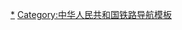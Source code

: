 {{Navbox
|name = 中华人民共和国铁路运输
|title = [[中華人民共和國鐵路運輸]]<sup><span style="color:green;"><small>注1</small></span></sup>
|state = {{{state|<includeonly>collapsed</includeonly>}}}
|bodyclass = hlist

|group1 = 
|list1style = background: #CCCCFF; vertical-align: text-top; text-align: center;
|list1 = '''五纵三横主干线'''<sup><span style="color:green;"><small>注2</small></span></sup>

|group2 = 南北
|list2 =
* [[京哈铁路|京哈]]-[[京广铁路|京广线]]
* [[京九铁路|京九线]]
* [[京沪铁路|京沪线]]
* [[焦柳铁路|焦柳线]]
* [[宝成铁路|宝成]]-[[成昆铁路|成昆线]]

|group3 = 东西
|list3 =
* [[京包铁路|京包]]-[[包兰铁路|包兰线]]
* [[陇海铁路|陇海]]-[[兰新铁路|兰新线]]
* [[沪昆线]]

|group4 = 
|list4style = background: #CCCCFF; vertical-align: text-top; text-align: center;
|list4 = '''铁路线路'''（未通車線路以<span style="color:#888888;">灰色字</span>表示）

|group5 = A
|list5 =
* [[阿阿铁路|阿阿线]]
* [[阿富准铁路|阿准线]]
* [[阿扎铁路|阿扎线]]
* [[艾维尔沟铁路支线|艾维尔沟支线]] 
* [[安口南铁路|安口南]]
* [[安李铁路|安李线]]
* [[安庆铁路|安庆线]] 
* [[安卫铁路|<span style="color:#888888;">安卫线</span>]]
* [[安阳西站联络线|<span style="color:#888888;">安阳西</span>]]

|group6 = B
|list6 =
* [[八建铁路|八建线]]
* [[八所铁路|八所线]]
* [[巴达铁路|巴达线]]
* [[巴所铁路|巴所线]]
* [[巴新铁路|巴新线]]
* [[巴珠铁路|<span style="color:#888888;">巴珠线</span>]]
* [[津保铁路|霸徐线]]
* [[白阿铁路|白阿线]]
* [[白巴铁路|白巴线]]
* [[白和铁路|白和线]]
* [[白老铁路|白老线]]
* [[白杨铁路|白杨线]]
* [[白荫铁路|白荫线]]
* [[包白铁路|包白线]]
* [[包环铁路|包环线]]
* [[包兰铁路|包兰线]]
* [[包神铁路|包神线]]
* [[包石铁路|包石线]]
* [[包西铁路|包西线]]
* [[宝成铁路|宝成线]]
* [[宝中铁路|宝中线]]
* [[保满铁路|保满线]]
* [[卑马铁路|卑马线]]
* [[北曹铁路|北曹线]]
* [[北黑铁路|北黑线]]
* [[北疆铁路|北疆线]]
* [[北疆铁路支线|北疆支线]]
* [[北仑支线|北仑线]]
* [[北民铁路|北民线]]
* [[北票铁路|北票线]]
* [[北同蒲铁路|北同蒲]]
* [[北杨铁路|北杨线]]
* [[本溪湖铁路|本溪湖]]
* [[滨北铁路|滨北线]]
* [[滨港铁路|滨港线]]
* [[滨江西铁路|滨江西]]
* [[滨绥铁路|滨绥线]]
* [[滨洲铁路|滨洲线]]
* [[勃七铁路|勃七线]]
* [[博林铁路|博林线]]
* [[博山铁路|博山线]]
* [[博小铁路|博小线]]
* [[博州支线铁路|博州线]]
* [[渤海铁路轮渡|渤海轮渡]]

|group7 = C
|list7 =
* [[曹妃甸南铁路|曹妃甸南]]
* [[曹妃甸西铁路|曹妃甸西]]
* [[曹山铁路|曹山线]]
* [[草官铁路|草官线]]
* [[茶高铁路|茶高线]]
* [[茶卡铁路|茶卡线]]
* [[柴达尔铁路|柴达尔]]
* [[柴木铁路|柴木线]]
* [[昌福铁路|昌福线]]
* [[长白铁路|长白线]]
* [[长大铁路|长大线]]
* [[长荆铁路|长荆线]]
* [[长旅铁路|长旅线]]
* [[长牛铁路|长牛线]]
* [[长沙北铁路|长沙北]]
* [[长双烟铁路|长双烟]]
* [[长图铁路|长图线]]
* [[长兴岛铁路|<span style="color:#888888;">长兴岛</span>]]
* [[朝开铁路|朝开线]]
* [[朝杞铁路|朝杞线]]
* [[朝乌铁路|朝乌线]]
* [[朝阳西铁路|朝阳西]]
* [[郴嘉铁路|<s>郴嘉线</s>]]
* [[陈塘庄铁路|陈塘庄]]
* [[成宾铁路|成宾线]]
* [[成都北铁路|成都北]]
* [[成都西铁路|成都西]]
* [[成格铁路|<span style="color:#888888;">成格线</span>]]
* [[成灌铁路|成灌线]]
* [[成贵铁路|成贵线]]
* [[成花铁路|成花线]]
* [[成昆铁路|成昆线]]
* [[成兰铁路|<span style="color:#888888;">成兰线</span>]]
* [[成汶铁路|成汶线]]
* [[成渝铁路|成渝线]]
* [[承隆铁路|承隆线]]
* [[承滦铁路|承滦线]]
* [[城鸡铁路|城鸡线]]
* [[金庄铁路|城庄线]]
* [[赤大白铁路|赤大白]]
* [[楚大铁路|楚大线]]
* [[穿山港支线|<span style="color:#888888;">穿山港</span>]]
* [[川黔铁路|川黔线]]
* [[川藏铁路|<span style="color:#888888;">川藏线</span>]]
* [[春罗铁路|春罗线]]
* [[磁莱铁路|磁莱线]]
* [[翠峦铁路|翠峦线]]

|group8 = D 
|list8 =
* [[达成铁路|达成线]]
* [[达万铁路|达万线]]
* [[大湖铁路|大湖线]]
* [[大蓟铁路|大蓟线]]
* [[大莱龙铁路|大莱龙]]
* [[大理北铁路|大理北]]
* [[大丽铁路|大丽线]]
* [[大临铁路|大临线]]
* [[大连北铁路|大连北]]
* [[东北东部铁路|<span style="color:#888888;">大牡線</span>]]
* [[大秦铁路|大秦线]]
* [[大瑞铁路|<span style="color:#888888;">大瑞線</span>]]
* [[京门铁路|大台线]]
* [[大冶铁路|大冶线]]
* [[大张铁路|大张线]]
* [[大郑铁路|大郑线]]
* [[大准铁路|大准线]]
* [[丹大铁路|丹大线]]
* [[丹西铁路|<span style="color:#888888;">丹西线</span>]]
* [[德大铁路|德大线]]
* [[德杭铁路|德杭线]]
* [[德天铁路|德天线]]
* [[灯铧铁路|灯铧线]]
* <s>[[滇缅铁路|滇缅线]]</s>
* [[滇藏铁路|<span style="color:#888888;">滇藏线</span>]]
* [[定银铁路|定银线]]
* [[东边道铁路|东边道]]
* [[东川铁路|东川线]]
* [[东港铁路|东港线]]
* [[东海岛铁路|东海岛线]]
* [[东平铁路|东平线]]
* [[东乌铁路|东乌线]]
* [[董家口港区疏港铁路|<span style="color:#888888;">董家口</span>]]
* [[都清铁路|都清线]]
* [[渡口铁路|渡口线]]
* [[敦白铁路|敦白线]]
* [[段大铁路|段大线]]
* [[敦格铁路|敦格线]]
* [[敦煌铁路|敦煌线]]
* [[多丰铁路|多丰线]]

|group9 = E
|list9 =
* [[额吉淖尔铁路|额吉淖尔]]
* [[鄂尔多斯沿河铁路|<span style="color:#888888;">鄂尔多斯沿河线</span>]]
* [[鄂州西铁路|鄂州西]]

|group10 = F
|list10 =
* [[范辛铁路|范辛线]]
* [[坊子铁路|坊子线]]
* [[房山铁路|房山线]]
* [[分文铁路|分文线]]
* [[丰广铁路|丰广线]]
* [[丰沛铁路|<span style="color:#888888;">丰沛线</span>]]
* [[丰沙铁路|丰沙线]]
* [[丰双铁路|丰双线]]
* [[丰台西铁路|丰台西]]
* [[丰准铁路|丰准线]]
* [[峰峰铁路|峰峰线]]
* [[峰福铁路|峰福线]]
** [[横南铁路|横南线]] + [[外福铁路|外福线]][[延平东站|延平东]]至[[福州东站|福州东]]段
* [[凤山铁路|凤山线]]
* [[凤上铁路|凤上线]]
* [[符夹铁路|符夹线]]
* [[福连铁路|福连线]]
* [[福马铁路|福马线]]
* [[福前铁路|福前线]]
* [[抚顺铁路|抚顺线]]
* [[阜淮铁路|阜淮线]]
* [[阜六铁路|阜六线]]
* [[富西铁路|富西线]]
** [[富嫩铁路|富嫩线]]+[[嫩林铁路|嫩林线]]

|group11 = G
|list11 =
* [[改湖铁路|改湖线]]
* [[干武铁路|干武线]]
* [[甘井子铁路|甘井子]]
* [[甘泉铁路|甘泉线]]
* [[甘钟铁路|甘钟线]]
* [[赣龙铁路|赣龙线]]
* [[赣韶铁路|赣韶线]]
* [[高坑铁路|高坑线]]
* [[高新铁路|高新线]]
* [[格库铁路|格库线]]
* [[沟海铁路|沟海线]]
* [[沟营铁路|<span style="color:#888888;"><s>沟营线</s></span>]]
* [[古洛铁路|古洛线]]
* [[灌赛铁路|<span style="color:#888888;"><s>灌赛线</s></span>]]
* [[广巴铁路|广巴线]]
* [[广大铁路|广大线]]
<!--* [[广九铁路|广九线]]-->
* [[广乐铁路|广乐线]]
* [[广丽铁路|广丽线]]
* [[广茂铁路|广茂线]]
* [[广梅汕铁路|广梅汕]]
<!--* [[广三铁路|广三线]]-->
* [[广深铁路|广深线]]
* [[广岳铁路|广岳线]]
* [[广州西铁路|广州西]]
* [[广珠铁路|广珠线]]
* [[归连铁路|归连线]]
* [[贵大铁路|贵大线]]
* [[贵广铁路|贵广线]]
* [[贵西铁路|贵西线]]
* [[桂海铁路|桂林南]]
* [[郭白铁路|郭白线]]
* [[郭查铁路|郭查线]]
* 国际联运
** [[北疆铁路|北疆线]]
** [[滨绥铁路|滨绥线]]
** [[滨洲铁路|滨洲线]]
** [[长图铁路|长图线]]
** [[昆河铁路|昆河线]]
** [[梅集铁路|梅集线]]
** [[沈丹铁路|沈丹线]]
** [[图珲铁路|图珲线]]
** [[中老铁路|中老线]]
** [[中吉烏鐵路|<span style="color:#888888;">中吉烏</span>]]
** [[中緬铁路|<span style="color:#888888;">中缅线</span>]]

|group12 = H 
|list12 =
* [[哈大铁路|哈大线]]
* [[哈佳铁路|哈佳线]]
* [[哈罗铁路|哈罗线]]
* [[哈木铁路|哈木线]]
* [[哈万铁路|哈万线]]
* [[海公铁路|海公线]]
* [[海拉铁路|海拉线]]
* [[海南东环铁路|海南东环]]
* [[海南西环铁路|海南西环（普速）]]
* [[海青铁路|海青线]]
* [[海岫铁路|海岫线]]
* [[海洋铁路|海洋线]]
* [[伊敏铁路|海伊线]]
* [[韩原铁路|韩原线]]
* [[邯长铁路|邯长线]]
* [[邯磁铁路|邯磁线]]
* [[邯黄铁路|邯黄线]]
* [[邯济铁路|邯济线]]
* [[汉丹铁路|汉丹线]]
* [[杭州铁路|杭州线]]
* [[浩吉铁路|浩吉线]]
* [[合肥北铁路|合肥北]]
* [[合九铁路|合九线]]
* [[合宁铁路|合宁线]]
* [[合武铁路|合武线]]
* [[合湛铁路|<span style="color:#888888;">合湛线</span>]]
* [[何杨铁路|何杨线]]
* [[和龙铁路|和龙线]]
* [[和坪铁路|和坪线]]
* [[和邢铁路|和邢线]]
* [[河茂铁路|河茂线]]
* [[和若铁路|和若线]]
* [[贺乌铁路|贺乌线]]
* [[鹤北铁路|鹤北线]]
* [[鹤岗铁路|鹤岗线]]
* [[衡柳铁路|衡柳线]]
* [[恒山铁路|恒山线]]
* [[红会铁路|红会线]]
* [[红岭铁路|红岭线]]
* [[红淖三铁路|红淖三]]
* [[红旗铁路专用线|<s>红旗线</s>]]
* [[红滠铁路|红滠线]]
* [[洪山铁路|洪山线]]
* [[洪镇铁路|洪镇线]]
* [[虹安铁路|虹安线]]
* [[虹封铁路|虹封线]]
* [[虹七铁路|虹七线]]
* [[侯西铁路|侯西线]]
* [[侯阎铁路|侯阎线]]
* [[侯月铁路|侯月线]]
* [[后秦铁路|后秦线]]
* [[湖大铁路|湖大线]]
* [[湖蒿铁路|湖蒿线]]
* [[湖林铁路|湖林线]]
* [[湖雍铁路|湖雍线]]
* [[葫芦岛铁路|葫芦岛]]
* [[虎丰铁路|虎丰线]]
* [[沪昆铁路|沪昆线]]
* [[沪苏通铁路|沪苏通线]]
* [[沪甬铁路|<span style="color:#888888;">沪甬线</span>]]
* [[桦阳铁路|桦阳线]]
* [[怀范铁路|怀范线]]
* [[怀化南铁路|怀化南]]
* [[怀邵衡铁路|<span style="color:#888888;">怀邵衡</span>]]
* [[淮南铁路|淮南线]]
* [[皇姑屯铁路|皇姑屯]]
* [[黄大铁路|黄大线]]
* [[黄渡联络线|黄渡线]]
* [[黄格铁路|黄格线]]
* [[黄公铁路|黄公线]]
* [[黄韩侯铁路|<span style="color:#888888;">黄韩侯</span>]]
* [[黄良铁路|黄良线]]
* [[黄陵矿业铁路专用线|黄陵线]]
* [[黄南铁路|黄南线]]
* [[黄埔铁路|黄埔线]]
* [[黄石东线|黄石东]]
* [[黄万铁路|黄万线]]
* [[黄织铁路|黄织线]]
* [[浑白铁路|浑白线]] 
* [[火龙沟铁路|火龙沟]]
* [[霍白铁路|霍白线]]

|group13 = J
|list13 =
* [[鸡个铁路|<span style="color:#888888;"><s>鸡个线</s></span>]]
* [[鸡杨铁路|鸡杨线]]
* [[吉衡铁路|吉衡线]]
* [[吉井铁路|吉井线]]
* [[吉兰泰铁路|吉兰泰]]
* [[吉舒铁路|吉舒线]]
* [[集包第二双线|集包线]]
* [[集二铁路|集二线]]
* [[集通铁路|集通线]]
* [[济沪联络线|济沪线]]
* [[济南铁路|济南线]]
* [[济晏铁路|济晏线]]
* [[夹孟铁路|夹孟线]]
* [[佳富铁路|佳富线]]
* [[佳鹤铁路|佳鹤线]]
* [[佳前铁路|佳前线]]
* [[嘉策铁路|嘉策线]]
* [[嘉镜铁路|嘉镜线]]
* [[嘉南铁路|<span style="color:#888888;">嘉南线</span>]]
* [[笕桥铁路|笕桥线]]
* [[建化铁路|建化线]]
* [[江岸铁路|江岸线]]
* [[江长铁路|江长线]]
* [[江门铁路|江门线]]
* [[江阴轮渡铁路|江阴轮渡]]
* [[胶黄铁路|胶黄线]]
* [[膠濟鐵路|胶济线]]
* [[胶新铁路|胶新线]]
* [[焦柳铁路|焦柳线]]
* [[焦作北铁路|焦作北]]
* [[介西铁路|介西线]]
* [[金阿铁路|金阿线]]
* [[金庄铁路|金城线]]
* [[金华铁路|金华线]]
* [[金红铁路|金红线]]
* [[金筠铁路|金筠线]]
* [[金千铁路|金千线]]
* [[金山线]]
* [[金台铁路|金台线]]
* [[金温铁路|金温线]]
* [[金温货线]]
* [[金窑铁路|金窑线]]
* [[金甬铁路|<span style="color:#888888;">金甬线</span>]]
* [[津霸铁路|津霸线]]
* [[天津枢纽大北环线|<span style="color:#888888;">津北环</span>]]
* [[津蓟铁路|津蓟线]]
* [[天津南环铁路|津南环]]
* [[南港铁路|津南港]]
* [[津山铁路|津山线]]
* [[天津西南环铁路|津西南环]]
* [[天津地下直径线|津直线]]
* [[锦承铁路|锦承线]]
* [[锦赤铁路|<span style="color:#888888;">锦赤线</span>]]
* [[晋中南铁路|<span style="color:#888888;">晋中南</span>]]
* [[京包铁路|京包线]]
* [[京承铁路|京承线]]
* [[京广铁路|京广线]]
* [[京哈铁路|京哈线]]
* [[京沪铁路|京沪线]]
* [[京济联络线|京济线]]
* [[京九铁路|京九线]]
* [[京门铁路|京门线]]
<!--* [[京秦铁路|京秦线]]-->
* [[京唐港铁路|京唐港]]
* [[京通铁路|京通线]]
* [[北京铁路西北环线|京西北]]
* [[京原铁路|京原线]]
* [[北京地下直径线|京直线]]
* [[荆门东铁路|荆门东]]
* [[荆沙铁路|荆沙线]]
* [[精伊霍铁路|精霍线]]
* [[静静铁路|静静线]]
* [[酒额铁路|酒额线]]
* [[九江铁路|九江线]]
* [[九江北铁路|九江北]]
* [[九棋铁路|九棋线]]

|group14 = K
|list14 =
* [[喀和铁路|喀和线]]
* [[开丰铁路|开丰线]]
* [[开柳铁路|<span style="color:#888888;"><s>开柳线</s></span>]]
* [[开阳铁路|开阳线]]
* [[开源铁路|开源线]]
* [[康延铁路|康延线]]
* [[岢瓦铁路|岢瓦线]]
* [[克塔铁路|克塔线]]
* [[口泉铁路|口泉线]]
* [[库俄铁路|库俄线]]
* [[奎北铁路|奎北线]]
* [[昆河铁路|昆河线]]
* [[昆石铁路|昆石线]]
* [[昆小铁路|昆小线]]
* [[昆阳铁路|昆阳线]]
* <s>[[昆一铁路|昆一线]]</s>
* [[昆玉铁路|昆玉线]]
* [[昆玉河铁路|昆玉河]]
** [[昆玉铁路|昆玉线]] + [[玉蒙铁路|玉蒙线]] + [[蒙河铁路|蒙河线]]

|group15 = L
|list15 =
* [[拉滨铁路|拉滨线]]
* [[拉林铁路|拉林线]]
* [[拉日铁路|拉日线]]
* [[来合铁路|来合线]]
* [[兰阿铁路|兰阿线]]
* [[兰合铁路|<span style="color:#888888;">兰合线</span>]]
* [[兰青铁路|兰青线]]
* [[兰新铁路|兰新线]]
* [[兰渝铁路|兰渝线]]
* [[兰州铁路枢纽北环线|兰州北]]
* [[蓝多铁路|蓝多线]]
* [[蓝烟铁路|蓝烟线]]
* [[浪石铁路|浪石线]]
* [[乐巴铁路|乐巴线]]
* [[乐德铁路|乐德线]]
* [[黎钦铁路|黎钦线]]
* [[黎湛铁路|黎湛线]]
* [[礼垣铁路|礼垣线]]
* [[李港铁路|李港线]]
* [[醴茶铁路|醴茶线]]
* [[醴浏铁路|<span style="color:#888888;"><s>醴浏线</s></span>]]
* [[栗浆铁路|栗浆线]]
* [[丽香铁路|<span style="color:#888888;">丽香线</span>]]
* [[良陈铁路|良陈线]]
* [[聊城东线|聊城东]]
* [[辽溪铁路|辽溪线]]
* [[辽西铁路|辽西线]]
* [[连镇铁路|<span style="color:#888888;">连镇线</span>]]
* [[连乐铁路|<span style="color:#888888;">连乐线</span>]]
* [[林碧铁路|林碧线]]
* [[林东铁路|林东线]]
* [[林密铁路|林密线]]
* [[林浦铁路|林浦线]]
* [[临哈铁路|临哈线]]
* [[临告铁路|临告线]]
* [[临沂北铁路|临沂北]]
* [[临沂南铁路|临沂南]]
* [[临窑铁路|临窑线]]
* [[灵川-二塘货运外绕线|灵二环线]]
* [[灵乡铁路|灵乡线]]
* [[刘家峡铁路|刘家峡线]]
* [[柳肇铁路|<span style="color:#888888;">柳肇线</span>]]
* [[柳州东铁路|柳州东]]
* [[六道湾铁路|六道湾]]
* [[六盘水南铁路|六盘水南]]
* [[龙丰铁路|龙丰线]]
* [[龙舒铁路|龙舒线]]
* [[龙烟铁路|龙烟线]]
* [[龙岩东铁路|龙岩东]]
* [[隆黄铁路|隆黄线]]
** [[隆泸铁路|隆叙线]]
* [[陇海铁路|陇海线]]
* [[芦草沟铁路|芦草沟]]
* [[芦潮港铁路|芦潮港]]
* [[旅顺铁路|旅顺线]]
* [[滦菱铁路|滦菱线]]
* [[罗岑铁路|<span style="color:#888888;">罗岑线</span>]]
* [[罗定铁路|罗定线]]
* [[罗家庄铁路|罗家庄线]]
* [[洛茂铁路|洛茂线]]
* [[洛阳北铁路|洛阳北]]
* [[洛宜铁路|洛宜线]]
* [[洛湛铁路|洛湛线]]
* [[漯宝铁路|漯宝线]]
* [[漯阜铁路|漯阜线]]
* [[漯舞铁路|漯舞线]]

|group16 = M
|list16 =
* [[麻武铁路|麻武线]]
* [[马磁铁路|马磁线]]
* [[马玉铁路|马玉线]]
* [[茂湛铁路|茂湛线]]
* [[梅桂营铁路|梅桂营]]
* [[梅集铁路|梅集线]]
* [[梅坎铁路|梅坎线]]
* [[梅七铁路|梅七线]]
* [[梅前铁路|梅前线]]
* [[梅余铁路|梅余线]]
* [[煤山铁路|煤山线]]
* [[蒙宝铁路|蒙宝线]]
* [[孟宝铁路|孟宝线]]
* [[孟平铁路|孟平线]]
* [[密东铁路|密东线]]
* [[弥蒙铁路|<span style="color:#888888;">弥蒙线</span>]]
* [[绵遂铁路|<span style="color:#888888;">绵遂线</span>]]
* [[鸣北铁路|鸣北线]]
* [[明泌铁路|<span style="color:#888888;"><s>明泌线</s></span>]] 
* [[牡佳铁路|牡佳线]]
* [[牡图铁路|牡图线]]

|group17 = N
|list17 =
* [[南堡铁路|南堡线]]
* [[南昌西环铁路|南昌西环]]
* [[南防铁路|南防线]]
* [[南涪铁路|南涪线]]
* [[南改铁路|南改线]]
* [[南甘铁路|南甘线]]
* [[南广铁路|南广线]]
* [[南何铁路|南何线]]
* [[南疆铁路|南疆线]]
* [[南京西铁路|南京西]]
* [[南昆铁路|南昆线]]
* [[南岭铁路|南岭线]]
* [[南票铁路|南票线]]
* [[南平东铁路|南平东]]
* [[南同蒲铁路|南同蒲]]
* [[南乌铁路|南乌线]]
* [[南阳东铁路|南阳东]]
* [[南阳西铁路|南阳西]]
* [[南阳寨铁路|南阳寨]]
* [[南苑铁路|南苑线]]
* [[内昆铁路|内昆线]]
* [[内六铁路|内六线]]
* [[嫩黑铁路|嫩黑线]]
* [[嫩林铁路|嫩林线]]
* [[鲶鱼套铁路|鲶鱼套]]
* [[宁安铁路|宁安线]]
* [[宁大铁路|宁大线]]
* [[宁静铁路|宁静线]]
* [[宁岢铁路|宁岢线]]
* [[宁启铁路|宁启线]]
* [[宁蓉铁路|宁蓉线]]
* [[宁铜铁路|宁铜线]]
* [[宁西铁路|宁西线]]

|group18 = P
|list18 =
* [[盘五铁路|盘五线]]
* [[盘西铁路|盘西线]]
* [[彭白铁路|彭白线]]
* [[平谷铁路|平谷线]]
* [[平南铁路|平南线]]
* [[平齐铁路|平齐线]]
* [[平汝铁路|平汝线]]
* [[平舞铁路|平舞线]]
* [[平鹽鐵路|平鹽線]]
* [[平禹铁路|平禹线]]
* [[坪岚铁路|坪岚线]]
* [[坪乐铁路|<s>坪乐线</s>]]
* [[坪木铁路|坪木线]]
* [[浦东铁路|浦东线]]

|group19 = Q
|list19 =
* [[七滦铁路|七滦线]]
* [[栖霞山北铁路|栖霞山北]]
* [[齐昂铁路|齐昂线]]
* [[齐北铁路|齐北线]]
* [[齐红铁路|齐红线]]
* [[迁曹铁路|迁曹线]]
* [[前抚铁路|前抚线]]
* [[前贾铁路|前贾线]]
* [[黔桂铁路|黔桂线]]
* [[钦北铁路|钦北线]]
* [[钦港铁路|钦港线]]
* [[秦南铁路|秦南线]]
* [[沁沁铁路|沁沁线]]
* [[青阜铁路|青阜线]]
* [[青芦铁路|青芦线]]
* [[青新鐵路|青新線]]
* [[青盐铁路|青盐线]]
** [[青连铁路|青连线]] + [[连盐铁路|连盐线]]
* [[青藏铁路|青藏线]]
* [[清冠铁路|清冠线]]
* [[清绿铁路|<s>清绿线</s>]]
* [[秋冷铁路|秋冷线]]
* [[衢九铁路|衢九线]]
* [[衢宁铁路|衢宁线]]
* [[曲仁铁路|曲仁线]]

|group20 = R
|list20 =
* [[仁丽铁路|仁丽线]]

|group21 = S
|list21 =
* [[三道岭铁路|三道岭]]
* [[三火铁路|三火线]]
* [[三棵树铁路|三棵树线]]
* [[三罗铁路|三罗线]]
* [[三茂铁路|三茂线]]
* [[三水南线|三水南]]
* [[三万铁路|三万线]]
* [[三新铁路|三新线]]
* [[三洋铁路|<span style="color:#888888;">三洋线</span>]]
* [[桑多铁路|桑多线]]
* [[桑锡铁路|桑锡线]]
* [[沙鲅铁路|沙鲅线]]
* [[沙坪坝铁路|沙坪坝]]
* [[沙午铁路|沙午线]]
* [[沙蔚铁路|沙蔚线]]
* [[山邓铁路|山邓线]]
* [[上海南线|上海南]]
* [[上兰村线|上兰村]]
* [[上铅铁路|上铅线]]
* [[韶山铁路|韶山线]]
* [[畲汕铁路|畲汕线]]
* [[蛇口铁路|蛇口线]]
* [[滠武铁路|滠武线]]
* [[深湛铁路|深湛线]]
* [[神大铁路|神大线]]
* [[神河铁路|神河线]]
* [[神黄铁路|神黄线]]
* [[神朔铁路|神朔线]]
* [[神延铁路|神延线]]
* [[沈大铁路|沈大线]]
* [[沈丹铁路|沈丹线]]
* [[沈抚城际铁路|沈抚线]]
* [[沈吉铁路|沈吉线]]
* [[沈山铁路|沈山线]]
* [[石长铁路|石长线]]
* [[石德铁路|石德线]]
* [[石咀铁路|石咀线]]
* [[石林铁路|石林线]]
* [[石碌铁路|石碌线]]
* [[石南铁路|石南线]]
* [[石汝铁路|石汝线]]
* [[石太铁路|石太线]]
* [[石围塘铁路|石围塘]]
* [[石家庄西环铁路|石西环]]
* [[竖开铁路|竖开线]]
* [[双沙铁路|双沙线]]
* [[双鸭山矿区铁路|双鸭山]]
* [[水柏铁路|水柏线]]
* [[水蚌铁路|水蚌线]]
* [[水大铁路|水大线]]
* [[水红铁路|水红线]]
* [[朔黄铁路|朔黄线]]
* [[四梅铁路|四梅线]]
* [[松陶铁路|松陶线]]
* [[松宜铁路|松宜线]]
* [[宿淮铁路|宿淮线]]
* [[绥东铁路|绥东线]]
* [[绥佳铁路|绥佳线]]
* [[遂成铁路|遂成线]]
* [[遂渝铁路|遂渝线]]
* [[白云机场铁路|穗机铁]]

|group22 = T
|list22 =
* [[塔韩铁路 (内蒙古)|塔韩线 (蒙)]]
* [[塔韩铁路 (黑龙江)|塔韩线 (黑)]]
* [[太焦铁路|太焦线]]
* [[太岚铁路|太岚线]]
* [[太锡铁路|太锡线]]
* [[太兴铁路|太兴线]]
* [[太中银铁路|太中银]]
* [[泰肥铁路|泰肥线]]
* [[汤鹤铁路|汤鹤线]]
* [[汤林铁路|汤林线]]
* [[汤台铁路|汤台线]]
* [[唐曹铁路|唐曹线]]
* [[唐包铁路|唐包线]]
** [[张唐铁路|张唐线]] + [[张集铁路|张集线]]
* [[桃威铁路|桃威线]]
* [[陶舒铁路|陶舒线]]
* [[天陇铁路|<span style="color:#888888;">天陇线</span>]]
* [[天平铁路|天平线]]
* [[田桓铁路|田桓线]]
* [[田靖铁路|田靖线]]
** [[田德铁路|田德线]] + [[德靖铁路|德靖线]]
* [[田通铁路|<span style="color:#888888;"><s>田通线</s></span>]]
* [[田五铁路|田五线]]
* [[铁法铁路|铁法线]]
* [[通古铁路|<span style="color:#888888;"><s>通古线</s></span>]]
* [[通灌铁路|通灌线]]
* [[通霍铁路|通霍线]]
* [[通让铁路|通让线]]
* [[铜白铁路|铜白线（铜蒲线、蒲白线）]]
* [[铜九铁路|铜九线]]
* [[同蒲铁路|同蒲线]]
* [[图珲铁路|图珲线]]
* [[图佳铁路|图佳线]]
* [[图木舒克铁路|图木舒克支线]]
* [[团杉铁路|团杉线]]

|group23 = W
|list23 =
* [[瓦日铁路|瓦日线]]
* [[外福铁路|外福线]]
* [[皖赣铁路|皖赣线]]
* [[红会铁路#王家山铁路支线|王家山线]]
* [[王孙铁路|王孙线]]
* [[王万铁路|王万线]]
* [[威宁铁路|威宁线]]
* [[苇亚铁路|苇亚线]]
* [[魏塔铁路|魏塔线]]
* [[文茶铁路|文茶线]]
* [[乌将铁路|乌将线]]
* [[武九铁路|武九线]]
* [[武昌北环铁路|<s>武九北线</s>]]

|group24 = X
|list24 =
* [[西恩铁路|西恩线]]
* [[西长铁路|西长线]]
* [[西甘铁路|西甘线]]
* [[西康铁路|西康线]]
* [[西平铁路|西平線]]
* [[西铜鐵路|西铜線]]
* [[西延铁路|西延线]]
* [[西余铁路|西余线]]
* [[银西高速铁路|西银线]]
* [[西成铁路|西成线]]
* [[渝西高速铁路|<span style="color:#888888;">西渝线</span>]]
* [[咸铜铁路|咸铜线]]
* [[锡北铁路|锡北线]]
* [[锡多铁路|锡多线]]
* [[锡二铁路|锡二线]]
* [[锡桑铁路|锡桑线]]
* [[锡乌铁路|锡乌线]]
* [[溪博铁路|溪博线]]
** [[溪田铁路|溪田线]]+[[田桓铁路|田桓线]]
* [[襄渝铁路|襄渝线]]
* [[湘桂铁路|湘桂线]]
* [[湘黔铁路|湘黔线]]
* [[同江地方铁路|向哈线]]
* [[向乐铁路|向乐线]]
* [[向梁鐵路|向梁線]]
* [[向潭鐵路|向潭線]]
* [[萧甬铁路|萧甬线]]
* [[小黄山铁路|小黄山]]
* [[小梨铁路|小梨线]]
* [[小厉铁路|小厉线]]
* [[小新铁路|小新线]]
* [[新北铁路|新北线]]
* [[新长铁路|新长线]]
* [[新井铁路|新井线]]
* [[新开铁路|<span style="color:#888888;">新开线</span>]]
* [[新昆河铁路|新昆河]]
* [[新密铁路|新密线]]
* [[新商铁路|<span style="color:#888888;">新商线</span>]]
* [[新上铁路|新上线]]
**新敖段
***[[新陶铁路|新陶线]]
**<span style="color:#888888;">敖上段</span>
* [[新兖铁路|新兖线]]
* [[新义铁路|新义线]]
* [[新月铁路|新月线]]
* [[新藏铁路|<span style="color:#888888;">新藏线</span>]]
* [[新准铁路|新准线]]
* [[辛泰铁路|辛泰线]]
* [[兴泉铁路|兴泉线]]
* [[岫庄铁路|<span style="color:#888888;">岫庄线</span>]]
* [[徐沛铁路|徐沛线]]
* [[禹郸铁路|许郸线]]
* [[叙大铁路|叙大线]]
* [[宣杭铁路|宣杭线]]
* [[宣庞铁路|宣庞线]]
* [[宣烟铁路|宣烟线]]
* [[浚鹤铁路|浚鹤线]]

|group25 = Y
|list25 =
* [[鸭大铁路|鸭大线]]
* [[鸦宜铁路|鸦宜线]]
* [[牙林铁路|牙林线]]
* [[雅满苏铁路|雅满苏]]
* [[亚林铁路|亚林线]]
* [[烟白铁路|烟白线]]
* [[烟大铁路轮渡|烟大线]]
* [[兖石铁路|兖石线]]
* [[阳安铁路|阳安线]]
* [[阳涉铁路|阳涉线]]
* [[羊场铁路|羊场线]]
* [[洋吕铁路|<span style="color:#888888;">洋吕线</span>]]
* [[窑街铁路|窑街线]]
* [[叶赤铁路|叶赤线]]
* [[一零一铁路|一零一]]
* [[伊阿铁路|伊阿线]]
* [[伊加铁路|伊加线]]
* [[伊敏铁路|伊敏线]]
* [[沂沭铁路|<span style="color:#888888;">沂沭线</span>]]
* [[宜珙铁路|宜珙线]]
* [[宜万铁路|宜万线]]
* [[益煤铁路|<span style="color:#888888;">益煤線</span>]]
* [[益羊铁路|益羊线]]
* [[阴火铁路|阴火线]]
* [[鹰厦铁路|鹰厦线]]
* [[营口铁路|营口线]]
* [[宁波铁路枢纽北环线|甬北环]]
* [[永广铁路|永广线]]
* [[永耒铁路|永耒线]]
* [[永莆铁路|永莆线]]
* [[永青铁路|永青线]]
* [[甬舟铁路|<span style="color:#888888;">甬舟线</span>]]
* [[友宝铁路|友宝线]]
* [[鱼焉铁路|鱼焉线]]
* [[于虎铁路|于虎线]]
* [[渝贵铁路|渝贵线]]
* [[渝怀铁路|渝怀线]]
* [[渝利铁路|渝利线]]
* [[禹郸铁路|<span style="color:#888888;"><s>禹郸线</s></span>]]
* [[禹亳铁路|禹亳线]]
* [[宇辉铁路|宇辉线]]
* [[宇松铁路|宇松线]]
* [[玉门南铁路|玉门南]]
* [[玉磨铁路|玉磨线]]
* [[玉铁铁路|玉铁线]]
* [[粤海铁路|粤海线]]
* [[运三铁路|<span style="color:#888888;">运三线</span>]]

|group26 = Z
|list26 =
* [[枣临铁路|枣临线]]
* [[漳龙铁路|漳龙线]]
* [[漳龙坎铁路|漳龙坎]]
* [[漳泉肖铁路|漳泉肖]]
* [[漳州支线铁路|漳州线]]
* [[张集铁路|张集线]]
* [[张蓝铁路|<span style="color:#888888;">张蓝线</span>]]
* [[张双铁路|张双线]]
* [[张塘铁路|<span style="color:#888888;">张塘线</span>]]
* [[京包铁路张家口联络线|<s>张张线</s>]]
* [[郑州航空港区物流专用铁路|郑航港]]
* [[郑州大环线铁路|<span style="color:#888888;">郑环线</span>]]
* [[郑州铁路西北环线|郑西北]]
* [[郑荥联络线|郑荥线]]
* [[织毕铁路|织毕线]]
* [[织纳铁路|织纳线]]
* [[中吉烏鐵路|中吉烏]]
* [[中緬铁路|<span style="color:#888888;">中缅线</span>]]
* [[周口店铁路|周口店]]
* [[周芦铁路|周芦线]]
* [[珠珠铁路|珠珠线]]
* [[驻汝铁路|驻汝线]]
* [[准池铁路|准池线]]
* [[准东铁路|准东线]]
* [[准神铁路|<span style="color:#888888;">准神线</span>]]
* [[准朔铁路|准朔线]]
* [[淄东铁路|淄东线]]
* [[资威铁路|资威线]]
* [[资许铁路|资许线]]

|belowstyle = text-align: left; font-size: 90%;
|below = 注1：关于中国大陆的高速铁路线、高速铁路，参见“[[Template:中国高速铁路|中国高速铁路模板]]”。<br />注2：“五纵三横主干线”概念即为五条南北方向铁路大通道和三条东西方向铁路大通道。<br />注3：铁路线路名称按照《中华人民共和国铁路线路名称代码》（GB/T 25344-2010）编写。<br />注4：请按照铁路标准名称查找，例：“麻武铁路”亦名“武麻铁路”，但其标准名称是“麻武铁路”。<br />注5：线路名称按照标准名称的音序排列（还需部分整理）。

}}<noinclude>
[[Category:中国铁路线|*]]
[[Category:中國鐵路路線模板| ]]
[[Category:中华人民共和国铁路导航模板]]
</noinclude>